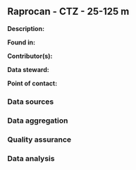 ## Raprocan - CTZ - 25-125 m

**Description:** 


**Found in:**

**Contributor(s):**

**Data steward:**

**Point of contact:**

### Data sources

### Data aggregation

### Quality assurance

### Data analysis
